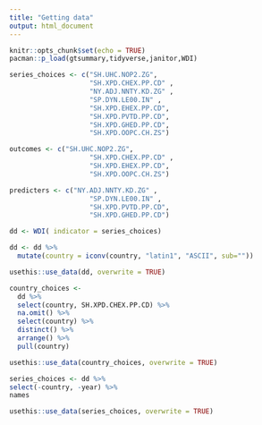 ```yaml
---
title: "Getting data"
output: html_document
---
```


```r
knitr::opts_chunk$set(echo = TRUE)
pacman::p_load(gtsummary,tidyverse,janitor,WDI)
```




```r
series_choices <- c("SH.UHC.NOP2.ZG", 
                    "SH.XPD.CHEX.PP.CD" ,
                    "NY.ADJ.NNTY.KD.ZG" ,
                    "SP.DYN.LE00.IN" ,
                    "SH.XPD.EHEX.PP.CD",
                    "SH.XPD.PVTD.PP.CD",
                    "SH.XPD.GHED.PP.CD",
                    "SH.XPD.OOPC.CH.ZS")
```


```r
outcomes <- c("SH.UHC.NOP2.ZG", 
                    "SH.XPD.CHEX.PP.CD" ,
                    "SH.XPD.EHEX.PP.CD",
                    "SH.XPD.OOPC.CH.ZS")
```


```r
predicters <- c("NY.ADJ.NNTY.KD.ZG" ,
                    "SP.DYN.LE00.IN" ,
                    "SH.XPD.PVTD.PP.CD",
                    "SH.XPD.GHED.PP.CD")
```




```r
dd <- WDI( indicator = series_choices)
```

```r
dd <- dd %>% 
  mutate(country = iconv(country, "latin1", "ASCII", sub=""))
```

```r
usethis::use_data(dd, overwrite = TRUE)
```


```r
country_choices <- 
  dd %>% 
  select(country, SH.XPD.CHEX.PP.CD) %>% 
  na.omit() %>% 
  select(country) %>% 
  distinct() %>% 
  arrange() %>% 
  pull(country)


```

```r
usethis::use_data(country_choices, overwrite = TRUE)
```

```r
series_choices <- dd %>% 
select(-country, -year) %>% 
names

```

```r
usethis::use_data(series_choices, overwrite = TRUE)
```



